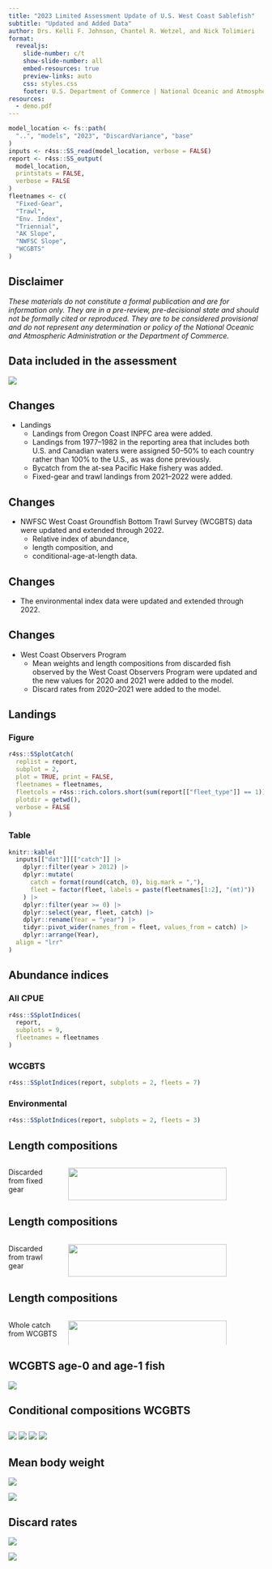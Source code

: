 ```yaml
---
title: "2023 Limited Assessment Update of U.S. West Coast Sablefish"
subtitle: "Updated and Added Data"
author: Drs. Kelli F. Johnson, Chantel R. Wetzel, and Nick Tolimieri
format:
  revealjs: 
    slide-number: c/t
    show-slide-number: all
    embed-resources: true
    preview-links: auto
    css: styles.css
    footer: U.S. Department of Commerce | National Oceanic and Atmospheric Administration | National Marine Fisheries Service
resources:
  - demo.pdf
---
```


``` r
model_location <- fs::path(
  "..", "models", "2023", "DiscardVariance", "base"
)
inputs <- r4ss::SS_read(model_location, verbose = FALSE)
report <- r4ss::SS_output(
  model_location,
  printstats = FALSE,
  verbose = FALSE
)
fleetnames <- c(
  "Fixed-Gear",
  "Trawl",
  "Env. Index",
  "Triennial",
  "AK Slope",
  "NWFSC Slope",
  "WCGBTS"
)
```

## Disclaimer

*These materials do not constitute a formal publication and are for information
only. They are in a pre-review, pre-decisional state and should not be formally
cited or reproduced. They are to be considered provisional and do not represent
any determination or policy of the National Oceanic and Atmospheric
Administration or the Department of Commerce.*

## Data included in the assessment

![](../models/2023/DiscardVariance/base/plots/data_plot.png){fig-align="center"}

## Changes {auto-animate="true"}

::: incremental
- Landings
    - Landings from Oregon Coast INPFC area were added.
    - Landings from 1977--1982 in the reporting area that includes both U.S.
      and Canadian waters were assigned 50--50\% to each country rather than
      100\% to the U.S., as was done previously.
    - Bycatch from the at-sea Pacific Hake fishery was added.
    - Fixed-gear and trawl landings from 2021--2022 were added.
:::

## Changes {auto-animate="true"}

::: incremental
- NWFSC West Coast Groundfish Bottom Trawl Survey (WCGBTS) data were updated and extended
  through 2022.
    - Relative index of abundance,
    - length composition, and
    - conditional-age-at-length data. 
:::

## Changes {auto-animate="true"}

::: incremental
- The environmental index data were updated and extended through 2022.
:::

## Changes {auto-animate="true"}

::: incremental
- West Coast Observers Program
    - Mean weights and length compositions from discarded fish observed by 
      the West Coast Observers Program were updated and the new values for 2020
      and 2021 were added to the model.
    - Discard rates from 2020--2021 were added to the model.
:::

## Landings {.smaller .scrollable}

::: panel-tabset
### Figure

```r
r4ss::SSplotCatch(
  replist = report,
  subplot = 2,
  plot = TRUE, print = FALSE,
  fleetnames = fleetnames,
  fleetcols = r4ss::rich.colors.short(sum(report[["fleet_type"]] == 1)),
  plotdir = getwd(),
  verbose = FALSE
)
```

### Table

```r
knitr::kable(
  inputs[["dat"]][["catch"]] |>
    dplyr::filter(year > 2012) |>
    dplyr::mutate(
      catch = format(round(catch, 0), big.mark = ","),
      fleet = factor(fleet, labels = paste(fleetnames[1:2], "(mt)"))
    ) |>
    dplyr::filter(year >= 0) |>
    dplyr::select(year, fleet, catch) |>
    dplyr::rename(Year = "year") |>
    tidyr::pivot_wider(names_from = fleet, values_from = catch) |>
    dplyr::arrange(Year),
  align = "lrr"
)
```
:::

## Abundance indices {.smaller}

::: panel-tabset
### All CPUE

```r
r4ss::SSplotIndices(
  report,
  subplots = 9,
  fleetnames = fleetnames
)
```

### WCGBTS

```r
r4ss::SSplotIndices(report, subplots = 2, fleets = 7)
```

### Environmental

```r
r4ss::SSplotIndices(report, subplots = 2, fleets = 3)
```
:::

## Length compositions

:::: {.columns}
::: {.column width="20%"}
Discarded from
fixed gear
:::

::: {.column width="80%"}
![](../models/2023/DiscardVariance/base/plots/comp_lendat_bubflt1mkt1.png){height=90% .absolute top=50}
:::
::::

## Length compositions

:::: {.columns}
::: {.column width="20%"}
Discarded from
trawl gear
:::

::: {.column width="80%"}
![](../models/2023/DiscardVariance/base/plots/comp_lendat_bubflt2mkt1.png){height=90% .absolute top=50}
:::
::::

## Length compositions

:::: {.columns}
::: {.column width="20%"}
Whole catch from
WCGBTS
:::

::: {.column width="80%"}
![](../models/2023/DiscardVariance/base/plots/comp_lendat_bubflt7mkt0.png){height=90% .absolute top=50}
:::
::::

## WCGBTS age-0 and age-1 fish

![](../assessment/53Figures/data_survey_wcgbt_young-length-by-year.png){fig-align="center"}

<!--
## Age compositions

![](../models/2023/DiscardVariance/base/plots/comp_agedat__aggregated_across_time.png){fig-align="center"}
-->

## Conditional compositions WCGBTS

## {auto-animate="true"}

::: .r-stack
![](../models/2023/DiscardVariance/base/plots/comp_condAALfit_residsflt7mkt0_page4.png){.fragment .absolute bottom=0}
![](../models/2023/DiscardVariance/base/plots/comp_condAALfit_residsflt7mkt0_page3.png){.fragment .absolute bottom=0}
![](../models/2023/DiscardVariance/base/plots/comp_condAALfit_residsflt7mkt0_page2.png){.fragment .absolute bottom=0}
![](../models/2023/DiscardVariance/base/plots/comp_condAALfit_residsflt7mkt0_page1.png){.fragment .absolute bottom=0}
:::

## Mean body weight

::: {layout-ncol=2}
![](../models/2023/DiscardVariance/base/plots/bodywt_data_fltFixed Gear.png)

![](../models/2023/DiscardVariance/base/plots/bodywt_data_fltTrawl.png)
:::

## Discard rates

::: {layout-ncol=2}
![](../models/2023/DiscardVariance/base/plots/discard_dataFixed Gear.png)

![](../models/2023/DiscardVariance/base/plots/discard_dataTrawl.png)
:::
